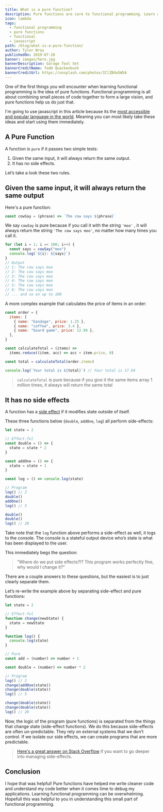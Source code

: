```yaml
---
title: What is a pure function?
description: Pure functions are core to functional programming. Learn about what they are, why they're useful, and how to use them to improve code readability.
icon: lambda
tags:
  - functional programming
  - pure functions
  - functional
  - javascript
path: /blog/what-is-a-pure-function/
author: Tyler Wray
publishedOn: 2019-07-28
banner: images/hero.jpg
bannerDescription: Garage Tool Set
bannerCreditName: Todd Quackenbush
bannerCreditUrl: https://unsplash.com/photos/IClZBVw5W5A
---
```


One of the first things you will encounter when learning functional programming is the idea of pure functions. Functional programming is all about combining small pieces of code together to form a large vision, and pure functions help us do just that.

I'm going to use javascript in this article because its the [most accessible and popular language in the world](https://insights.stackoverflow.com/survey/2019#technology-_-programming-scripting-and-markup-languages). Meaning you can most likely take these ideas and start using them immediately.

## A Pure Function

A function is `pure` if it passes two simple tests:

1. Given the same input, it will always return the same output.
2. It has no side effects.

Let’s take a look these two rules.

## Given the same input, it will always return the same output

Here's a pure function:

```js
const cowSay = (phrase) => `The cow says ${phrase}`
```

We say `cowSay` is pure because if you call it with the string `'moo'` , it will always return the string `'The cow says moo'`, no matter how many times you call it.

```js
for (let i = 1; i =< 100; i++) {
  const says = cowSay("moo")
  console.log(`${i}: ${says}`)
}
// Output
// 1: The cow says moo
// 2: The cow says moo
// 3: The cow says moo
// 4: The cow says moo
// 5: The cow says moo
// 6: The cow says moo
// ... and so on up to 100
```

A more complex example that calculates the price of items in an order:

```js highlight={9-10}
const order = {
  items: [
    { name: "bandage", price: 1.25 },
    { name: "coffee", price: 3.4 },
    { name: "board game", price: 12.99 },
  ],
}

const calculateTotal = (items) =>
  items.reduce((item, acc) => acc + item.price, 0)

const total = calculateTotal(order.items)

console.log(`Your total is ${total}`) // Your total is 17.64
```

> `calculateTotal` is pure because if you give it the same items array
> 1 million times, it always will return the same total

## It has no side effects

A function has a [side effect](<https://en.wikipedia.org/wiki/Side_effect_(computer_science)>) if it modifies state outside of itself.

These three functions below (`double`, `addOne`, `log`) all perform side-effects:

```js
let state = 2

// Effect-ful
const double = () => {
  state = state * 2
}

const addOne = () => {
  state = state + 1
}

const log = () => console.log(state)

// Program
log() // 2
double()
addOne()
log() // 5

double()
double()
log() // 20
```

Take note that the `log` function above performs a side-effect as well, it logs to the console. The console is a stateful output device who’s state is what has been displayed to the user.

This immediately begs the question:

> ”Where do we put side effects?!? This program works perfectly fine, why would I change it?"

There are a couple answers to these questions, but the easiest is to just clearly separate them.

Let’s re-write the example above by separating side-effect and pure functions:

```js
let state = 2

// Effect-ful
function change(newState) {
  state = newState
}

function log() {
  console.log(state)
}

// Pure
const add = (number) => number + 1

const double = (number) => number * 2

// Program
log() // 2
change(addOne(state))
change(double(state))
log() // 5

change(double(state))
change(double(state))
log() // 20
```

Now, the logic of the program (pure functions) is separated from the things that change state (side-effect functions). We do this because side-effects are often un-predictable. They rely on external systems that we don’t control. If we isolate our side effects, we can create programs that are more predictable.

> [Here's a great answer on Stack Overflow](https://stackoverflow.com/a/18173877/6216456) if you want to go deeper into managing side-effects.

## Conclusion

I hope that was helpful! Pure functions have helped me write cleaner code and understand my code better when it comes time to debug my applications. Learning functional programming can be overwhelming. Hopefull this was helpful to you in understanding this small part of functional programming.
